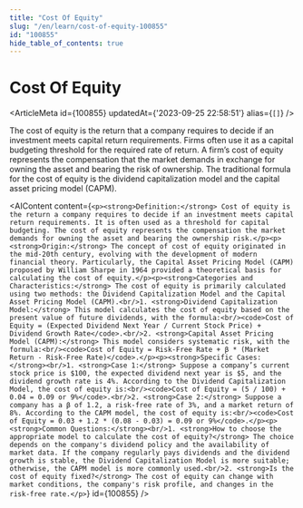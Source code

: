 ```yaml
---
title: "Cost Of Equity"
slug: "/en/learn/cost-of-equity-100855"
id: "100855"
hide_table_of_contents: true
---
```



# Cost Of Equity

<ArticleMeta id={100855} updatedAt={'2023-09-25 22:58:51'} alias={`[]`} />
<div className='border-solid border-b border-t-0 my-4 border-[var(--ifm-color-gray-300)]' />

The cost of equity is the return that a company requires to decide if an investment meets capital return requirements. Firms often use it as a capital budgeting threshold for the required rate of return. A firm’s cost of equity represents the compensation that the market demands in exchange for owning the asset and bearing the risk of ownership. The traditional formula for the cost of equity is the dividend capitalization model and the capital asset pricing model (CAPM).

<AIContent content={`<p><strong>Definition:</strong> Cost of equity is the return a company requires to decide if an investment meets capital return requirements. It is often used as a threshold for capital budgeting. The cost of equity represents the compensation the market demands for owning the asset and bearing the ownership risk.</p><p><strong>Origin:</strong> The concept of cost of equity originated in the mid-20th century, evolving with the development of modern financial theory. Particularly, the Capital Asset Pricing Model (CAPM) proposed by William Sharpe in 1964 provided a theoretical basis for calculating the cost of equity.</p><p><strong>Categories and Characteristics:</strong> The cost of equity is primarily calculated using two methods: the Dividend Capitalization Model and the Capital Asset Pricing Model (CAPM).<br/>1. <strong>Dividend Capitalization Model:</strong> This model calculates the cost of equity based on the present value of future dividends, with the formula:<br/><code>Cost of Equity = (Expected Dividend Next Year / Current Stock Price) + Dividend Growth Rate</code>.<br/>2. <strong>Capital Asset Pricing Model (CAPM):</strong> This model considers systematic risk, with the formula:<br/><code>Cost of Equity = Risk-Free Rate + β * (Market Return - Risk-Free Rate)</code>.</p><p><strong>Specific Cases:</strong><br/>1. <strong>Case 1:</strong> Suppose a company’s current stock price is $100, the expected dividend next year is $5, and the dividend growth rate is 4%. According to the Dividend Capitalization Model, the cost of equity is:<br/><code>Cost of Equity = (5 / 100) + 0.04 = 0.09 or 9%</code>.<br/>2. <strong>Case 2:</strong> Suppose a company has a β of 1.2, a risk-free rate of 3%, and a market return of 8%. According to the CAPM model, the cost of equity is:<br/><code>Cost of Equity = 0.03 + 1.2 * (0.08 - 0.03) = 0.09 or 9%</code>.</p><p><strong>Common Questions:</strong><br/>1. <strong>How to choose the appropriate model to calculate the cost of equity?</strong> The choice depends on the company's dividend policy and the availability of market data. If the company regularly pays dividends and the dividend growth is stable, the Dividend Capitalization Model is more suitable; otherwise, the CAPM model is more commonly used.<br/>2. <strong>Is the cost of equity fixed?</strong> The cost of equity can change with market conditions, the company's risk profile, and changes in the risk-free rate.</p>`} id={100855} />
